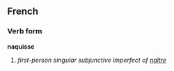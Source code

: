 ==French==
===Verb form===
'''naquisse'''

# ''first-person singular subjunctive imperfect of [[naître]]''